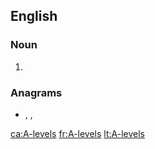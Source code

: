 ==English==

===Noun===
{{head|en|noun|head=[[A]]-[[level]]s}}

# {{alternative spelling of|A levels|lang=en}}

===Anagrams===
* {{l|en|AS Level}}, {{l|en|AS level}}, {{l|en|AS-level}}

[[ca:A-levels]]
[[fr:A-levels]]
[[lt:A-levels]]